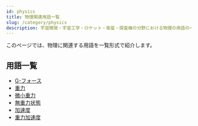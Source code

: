 ```yaml
---
id: physics
title: 物理関連用語一覧
slug: /category/physics
description: 宇宙開発・宇宙工学・ロケット・衛星・探査機の分野における物理の用語の一覧です．意味・定義・概要・説明ページへと移ることができます．
---
```



<Head>
  <script type="application/ld+json">
    {`{
      "@context": "https://schema.org",
      "@type": "DefinedTerm",
      "name": "物理関連用語一覧",
      "inDefinedTermSet": "https://www.space-portal.org",
      "termCode": "category/physics",
      "description": "宇宙開発・宇宙工学・ロケット・衛星・探査機の分野における物理用語の一覧です．意味・定義・概要・説明ページへと移ることができます．",
      "url": "https://www.space-portal.org/docs/category/physics"
    }`}
  </script>
</Head>

このページでは、物理に関連する用語を一覧形式で紹介します。

## 用語一覧

- [G-フォース](/docs/physics/g-force/)
- [重力](/docs/physics/gravity/)
- [微小重力](/docs/physics/microgravity/)
- [無重力状態](/docs/physics/zero-gravity/)
- [加速度](/docs/physics/acceleration/)
- [重力加速度](/docs/physics/gravitational-acceleration/)

